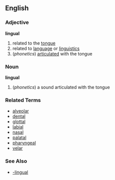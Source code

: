 ==English==
===Adjective===
'''lingual'''

#related to the [[tongue]]
#related to [[language]] or [[linguistics]]
#(''phonetics'') [[articulate]]d with the tongue
===Noun===
'''lingual'''

#(''phonetics'') a sound articulated with the tongue
===Related Terms===
*[[alveolar]]
*[[dental]]
*[[glottal]]
*[[labial]]
*[[nasal]]
*[[palatal]]
*[[pharyngeal]]
*[[velar]]
===See Also===
*[[-lingual]]
